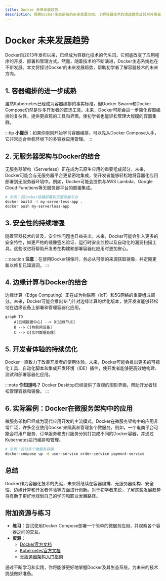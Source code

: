 ```yaml
---
title: Docker 未来发展趋势
description: 探索Docker生态系统的未来发展方向，了解容器技术的演进趋势及其对开发者和企业的影响。
---
```


# Docker 未来发展趋势

Docker自2013年发布以来，已经成为容器化技术的代名词。它彻底改变了应用程序的开发、部署和管理方式。然而，随着技术的不断演进，Docker生态系统也在不断发展。本文将探讨Docker的未来发展趋势，帮助初学者了解容器技术的未来方向。

## 1. 容器编排的进一步成熟

虽然Kubernetes已经成为容器编排的事实标准，但Docker Swarm和Docker Compose仍然是许多开发者的首选工具。未来，Docker可能会进一步简化容器编排的复杂性，提供更直观的工具和界面，使初学者也能轻松管理大规模的容器集群。

:::tip
**小提示**：如果你刚刚开始学习容器编排，可以先从Docker Compose入手，它非常适合单机环境下的多容器应用管理。
:::

## 2. 无服务器架构与Docker的结合

无服务器架构（Serverless）正在成为云原生应用的重要组成部分。未来，Docker可能会与无服务器平台更紧密地集成，使开发者能够轻松地将容器化应用部署到无服务器环境中。例如，Docker可能会提供与AWS Lambda、Google Cloud Functions等无服务器平台的直接集成。

```bash
# 示例：将Docker容器部署到无服务器平台
docker build -t my-serverless-app .
docker push my-serverless-app
```

## 3. 安全性的持续增强

随着容器技术的普及，安全性问题也日益突出。未来，Docker可能会引入更多的安全特性，如更严格的镜像签名验证、运行时安全监控以及自动化的漏洞扫描工具。这些改进将帮助开发者在构建和部署容器化应用时更加安心。

:::caution
**注意**：在使用Docker镜像时，务必从可信的来源获取镜像，并定期更新以修复已知漏洞。
:::

## 4. 边缘计算与Docker的结合

边缘计算（Edge Computing）正在成为物联网（IoT）和5G网络的重要组成部分。未来，Docker可能会推出专门针对边缘计算的优化版本，使开发者能够轻松地在边缘设备上部署和管理容器化应用。

```mermaid
graph TD
    A[云端数据中心] --> B[边缘节点]
    B --> C[物联网设备]
    C --> D[实时数据处理]
```

## 5. 开发者体验的持续优化

Docker一直致力于改善开发者的使用体验。未来，Docker可能会推出更多的可视化工具、自动化脚本和集成开发环境（IDE）插件，使开发者能够更高效地构建、测试和部署容器化应用。

:::note
**你知道吗？** Docker Desktop已经提供了直观的图形界面，帮助开发者轻松管理容器和镜像。
:::

## 6. 实际案例：Docker在微服务架构中的应用

微服务架构已经成为现代应用开发的主流模式。Docker在微服务架构中的应用非常广泛，许多企业使用Docker来隔离和管理各个微服务。例如，一个电商平台可能会将用户服务、订单服务和支付服务分别打包成不同的Docker容器，并通过Kubernetes进行编排和管理。

```bash
# 示例：启动多个微服务容器
docker-compose up -d user-service order-service payment-service
```

## 总结

Docker作为容器化技术的先驱，未来将继续在容器编排、无服务器架构、安全性、边缘计算和开发者体验等方面进行创新。对于初学者来说，了解这些发展趋势将有助于更好地规划自己的学习和职业发展路径。

## 附加资源与练习

- **练习**：尝试使用Docker Compose部署一个简单的微服务应用，并观察各个容器之间的交互。
- **资源**：
  - [Docker官方文档](https://docs.docker.com/)
  - [Kubernetes官方文档](https://kubernetes.io/docs/home/)
  - [无服务器架构入门指南](https://serverless.com/)

通过不断学习和实践，你将能够更好地掌握Docker及其生态系统，为未来的技术挑战做好准备。